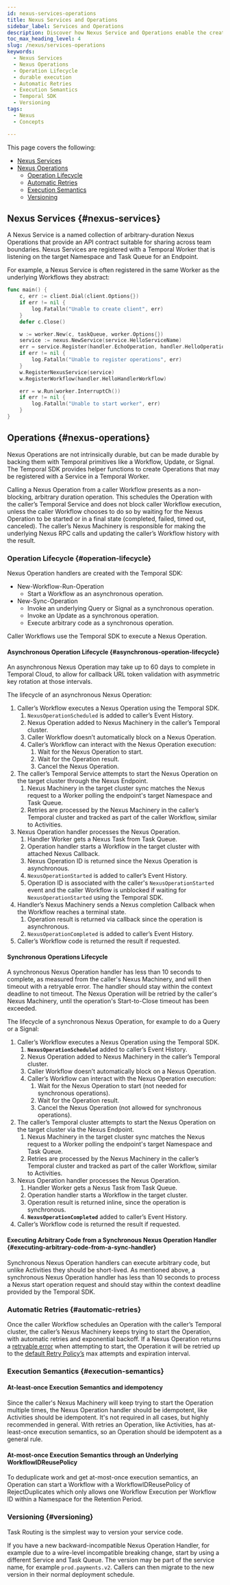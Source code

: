 ```yaml
---
id: nexus-services-operations
title: Nexus Services and Operations
sidebar_label: Services and Operations
description: Discover how Nexus Service and Operations enable the creation of well-defined API contracts for sharing capabilities across team and Namespace boundaries, leveraging Temporal's durable and scalable infrastructure.
toc_max_heading_level: 4
slug: /nexus/services-operations
keywords:
  - Nexus Services
  - Nexus Operations
  - Operation Lifecycle
  - durable execution
  - Automatic Retries
  - Execution Semantics
  - Temporal SDK
  - Versioning
tags:
  - Nexus
  - Concepts

---
```


This page covers the following:

- [Nexus Services](#nexus-services)
- [Nexus Operations](#nexus-services)
  - [Operation Lifecycle](#operation-lifecycle)
  - [Automatic Retries](#automatic-retries)
  - [Execution Semantics](#execution-semantics)
  - [Versioning](#versioning)

## Nexus Services {#nexus-services}

A Nexus Service is a named collection of arbitrary-duration Nexus Operations that provide an API contract suitable for sharing across team boundaries.
Nexus Services are registered with a Temporal Worker that is listening on the target Namespace and Task Queue for an Endpoint.

For example, a Nexus Service is often registered in the same Worker as the underlying Workflows they abstract:

```go
func main() {
	c, err := client.Dial(client.Options{})
	if err != nil {
		log.Fatalln("Unable to create client", err)
	}
	defer c.Close()

	w := worker.New(c, taskQueue, worker.Options{})
	service := nexus.NewService(service.HelloServiceName)
	err = service.Register(handler.EchoOperation, handler.HelloOperation)
	if err != nil {
		log.Fatalln("Unable to register operations", err)
	}
	w.RegisterNexusService(service)
	w.RegisterWorkflow(handler.HelloHandlerWorkflow)

	err = w.Run(worker.InterruptCh())
	if err != nil {
		log.Fatalln("Unable to start worker", err)
	}
}
```

## Operations {#nexus-operations}

Nexus Operations are not intrinsically durable, but can be made durable by backing them with Temporal primitives like a Workflow, Update, or Signal.
The Temporal SDK provides helper functions to create Operations that may be registered with a Service in a Temporal Worker.

Calling a Nexus Operation from a caller Workflow presents as a non-blocking, arbitrary duration operation.
This schedules the Operation with the caller’s Temporal Service and does not block caller Workflow execution, unless the caller Workflow chooses to do so by waiting for the Nexus Operation to be started or in a final state (completed, failed, timed out, canceled).
The caller’s Nexus Machinery is responsible for making the underlying Nexus RPC calls and updating the caller’s Workflow history with the result.

### Operation Lifecycle {#operation-lifecycle}

Nexus Operation handlers are created with the Temporal SDK:

- New-Workflow-Run-Operation
  - Start a Workflow as an asynchronous operation.
- New-Sync-Operation
  - Invoke an underlying Query or Signal as a synchronous operation.
  - Invoke an Update as a synchronous operation.
  - Execute arbitrary code as a synchronous operation.

Caller Workflows use the Temporal SDK to execute a Nexus Operation.

#### Asynchronous Operation Lifecycle {#asynchronous-operation-lifecycle}

An asynchronous Nexus Operation may take up to 60 days to complete in Temporal Cloud, to allow for callback URL token validation with asymmetric key rotation at those intervals.

The lifecycle of an asynchronous Nexus Operation:

1. Caller’s Workflow executes a Nexus Operation using the Temporal SDK.
   1. `NexusOperationScheduled` is added to caller’s Event History.
   2. Nexus Operation added to Nexus Machinery in the caller’s Temporal cluster.
   3. Caller Workflow doesn’t automatically block on a Nexus Operation.
   4. Caller’s Workflow can interact with the Nexus Operation execution:
      1. Wait for the Nexus Operation to start.
      2. Wait for the Operation result.
      3. Cancel the Nexus Operation.
2. The caller’s Temporal Service attempts to start the Nexus Operation on the target cluster through the Nexus Endpoint.
   1. Nexus Machinery in the target cluster sync matches the Nexus request to a Worker polling the endpoint's target Namespace and Task Queue.
   2. Retries are processed by the Nexus Machinery in the caller’s Temporal cluster and tracked as part of the caller Workflow, similar to Activities.
3. Nexus Operation handler processes the Nexus Operation.
   1. Handler Worker gets a Nexus Task from Task Queue.
   2. Operation handler starts a Workflow in the target cluster with attached Nexus Callback.
   3. Nexus Operation ID is returned since the Nexus Operation is asynchronous.
   4. `NexusOperationStarted` is added to caller’s Event History.
   5. Operation ID is associated with the caller's `NexusOperationStarted` event and the caller Workflow is unblocked if waiting for `NexusOperationStarted` using the Temporal SDK.
4. Handler’s Nexus Machinery sends a Nexus completion Callback when the Workflow reaches a terminal state.
   1. Operation result is returned via callback since the operation is asynchronous.
   2. `NexusOperationCompleted` is added to caller’s Event History.
5. Caller’s Workflow code is returned the result if requested.

#### Synchronous Operations Lifecycle

A synchronous Nexus Operation handler has less than 10 seconds to complete, as measured from the caller's Nexus Machinery, and will then timeout with a retryable error.
The handler should stay within the context deadline to not timeout.
The Nexus Operation will be retried by the caller's Nexus Machinery, until the operation's Start-to-Close timeout has been exceeded.

The lifecycle of a synchronous Nexus Operation, for example to do a Query or a Signal:

1. Caller’s Workflow executes a Nexus Operation using the Temporal SDK.
   1. **`NexusOperationScheduled`** added to caller’s Event History.
   2. Nexus Operation added to Nexus Machinery in the caller’s Temporal cluster.
   3. Caller Workflow doesn’t automatically block on a Nexus Operation.
   4. Caller’s Workflow can interact with the Nexus Operation execution:
      1. Wait for the Nexus Operation to start (not needed for synchronous operations).
      2. Wait for the Operation result.
      3. Cancel the Nexus Operation (not allowed for synchronous operations).
2. The caller’s Temporal cluster attempts to start the Nexus Operation on the target cluster via the Nexus Endpoint.
   1. Nexus Machinery in the target cluster sync matches the Nexus request to a Worker polling the endpoint's target Namespace and Task Queue.
   2. Retries are processed by the Nexus Machinery in the caller’s Temporal cluster and tracked as part of the caller Workflow, similar to Activities.
3. Nexus Operation handler processes the Nexus Operation.
   1. Handler Worker gets a Nexus Task from Task Queue.
   2. Operation handler starts a Workflow in the target cluster.
   3. Operation result is returned inline, since the operation is synchronous.
   4. **`NexusOperationCompleted`** added to caller’s Event History.
4. Caller’s Workflow code is returned the result if requested.

#### Executing Arbitrary Code from a Synchronous Nexus Operation Handler {#executing-arbitrary-code-from-a-sync-handler}

Synchronous Nexus Operation handlers can execute arbitrary code, but unlike Activities they should be short-lived.
As mentioned above, a synchronous Nexus Operation handler has less than 10 seconds to process a Nexus start operation request and should stay within the context deadline provided by the Temporal SDK.

### Automatic Retries {#automatic-retries}

Once the caller Workflow schedules an Operation with the caller’s Temporal cluster, the caller’s Nexus Machinery keeps trying to start the Operation, with automatic retries and exponential backoff.
If a Nexus Operation returns a [retryable error](https://github.com/temporalio/temporal/blob/13d6cd8cf7a4ba0c4660cf98f672bbd645dca3e7/components/nexusoperations/executors.go#L659) when attempting to start, the Operation it will be retried up to the [default Retry Policy’s](https://github.com/temporalio/temporal/blob/de7c8879e103be666a7b067cc1b247f0ac63c25c/components/nexusoperations/config.go#L111) max attempts and expiration interval.

### Execution Semantics {#execution-semantics}

#### At-least-once Execution Semantics and idempotency

Since the caller's Nexus Machinery will keep trying to start the Operation multiple times, the Nexus Operation handler should be idempotent, like Activities should be idempotent.
It's not required in all cases, but highly recommended in general.
With retries an Operation, like Activities, has at-least-once execution semantics, so an Operation should be idempotent as a general rule.

#### At-most-once Execution Semantics through an Underlying WorkflowIDReusePolicy

To deduplicate work and get at-most-once execution semantics, an Operation can start a Workflow with a WorkflowIDReusePolicy of RejectDuplicates which only allows one Workflow Execution per Workflow ID within a Namespace for the Retention Period.

### Versioning {#versioning}

Task Routing is the simplest way to version your service code.

If you have a new backward-incompatible Nexus Operation Handler, for example due to a wire-level incompatible breaking change, start by using a different Service and Task Queue.
The version may be part of the service name, for example `prod.payments.v2`.
Callers can then migrate to the new version in their normal deployment schedule.
